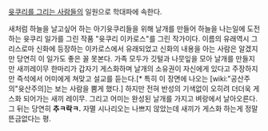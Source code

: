 [[윳쿠리를 그리는 사람들]]의 일원으로 학대파에 속한다.

새처럼 하늘을 날고싶어 하는 아기윳쿠리들을 위해 날개를 만들어 하늘을 나는일에 도전하는 윳쿠리 일가를 그린 작품 "윳쿠리 이카로스"를 그린 작가이다. 이름의 유래역시 그리스로마 신화에 등장하는 이카로스에서 유래되었고 신화의 내용을 아는 사람은 알겠지만 당연히 이 일가도 좋은 꼴 못본다. 가족 모두가 깃털과 나뭇잎을 모아 날개를 만들지만 새끼레이무 한마리가 갑자기 게스화하며 날개의 소유권이 자신에게 있다고 주장하지만 즉석에서 어미에게 쳐맞고 설교를 듣는다.[* 특히 이 장면에 나오는 [wiki:"공산주의"윳산주의]는 보는 사람을 뿜게 했다.] 하지만 전혀 반성의 기색없이 오히려 더더욱 게스화 되어가는 새끼 레이무. 그리고 어미는 완성된 날개를 가지고 벼랑에서 날아오른다. 그 뒤는 당연히 '''추ㅋ락ㅋ.''' 자멸 시나리오는 나쁘지 않았는데 새끼가 게스화 하는게 정말 뜬금없다는 평.
